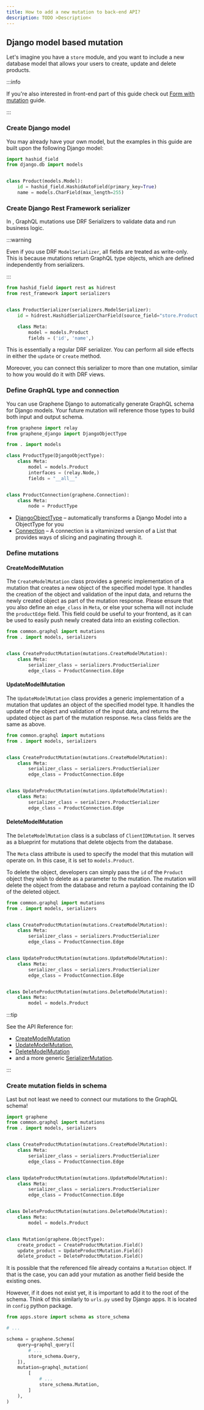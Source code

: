 ```yaml
---
title: How to add a new mutation to back-end API?
description: TODO >Description<
---
```


## Django model based mutation

Let's imagine you have a `store` module, and you want to include a new database model that allows your users to create, update and delete products.

:::info

If you're also interested in front-end part of this guide check out [Form with mutation](../web-app/form-with-mutation) guide.

:::

### Create Django model

You may already have your own model, but the examples in this guide are built upon the following Django model:

```python title="packages/backend/apps/store/models.py" showLineNumbers
import hashid_field
from django.db import models


class Product(models.Model):
    id = hashid_field.HashidAutoField(primary_key=True)
    name = models.CharField(max_length=255)
```

### Create Django Rest Framework serializer

In <ProjectName/>, GraphQL mutations use DRF Serializers to validate data and run business logic.

:::warning

Even if you use DRF `ModelSerializer`, all fields are treated as write-only. This is because mutations return GraphQL
type objects, which are defined independently from serializers.

:::

```python title="packages/backend/apps/store/serializers.py" showLineNumbers
from hashid_field import rest as hidrest
from rest_framework import serializers


class ProductSerializer(serializers.ModelSerializer):
    id = hidrest.HashidSerializerCharField(source_field="store.Product.id", read_only=True)

    class Meta:
        model = models.Product
        fields = ('id', 'name',)
```

This is essentially a regular DRF serializer. You can perform all side effects in either the `update` or `create` method.

Moreover, you can connect this serializer to more than one mutation, similar to how you would do it with DRF views.

### Define GraphQL type and connection

You can use Graphene Django to automatically generate GraphQL schema for Django models. Your future mutation will
reference those types to build both input and output schema.

```python title="packages/backend/apps/store/schema.py" showLineNumbers
from graphene import relay
from graphene_django import DjangoObjectType

from . import models

class ProductType(DjangoObjectType):
    class Meta:
        model = models.Product
        interfaces = (relay.Node,)
        fields = "__all__"


class ProductConnection(graphene.Connection):
    class Meta:
        node = ProductType
```

- [DjangoObjectType](https://docs.graphene-python.org/projects/django/en/latest/queries/) – automatically transforms a
Django Model into a ObjectType for you
- [Connection](https://docs.graphene-python.org/en/latest/relay/connection/) – A connection is a vitaminized version of
a List that provides ways of slicing and paginating through it.

### Define mutations

#### CreateModelMutation

The `CreateModelMutation` class provides a generic implementation of a mutation that creates a new object of the specified model type.
It handles the creation of the object and validation of the input data, and returns the newly created object as part of the mutation response.
Please ensure that you also define an `edge_class` in `Meta`, or else your schema will not include the `productEdge` field.
This field could be useful to your frontend, as it can be used to easily push newly created data into an existing collection.

```python title="packages/backend/apps/store/schema.py" showLineNumbers
from common.graphql import mutations
from . import models, serializers


class CreateProductMutation(mutations.CreateModelMutation):
    class Meta:
        serializer_class = serializers.ProductSerializer
        edge_class = ProductConnection.Edge
```

#### UpdateModelMutation

The `UpdateModelMutation` class provides a generic implementation of a mutation that updates an object of the specified model type.
It handles the update of the object and validation of the input data, and returns the updated object as part of the mutation response.
`Meta` class fields are the same as above.

```python title="packages/backend/apps/store/schema.py" showLineNumbers
from common.graphql import mutations
from . import models, serializers


class CreateProductMutation(mutations.CreateModelMutation):
    class Meta:
        serializer_class = serializers.ProductSerializer
        edge_class = ProductConnection.Edge


class UpdateProductMutation(mutations.UpdateModelMutation):
    class Meta:
        serializer_class = serializers.ProductSerializer
        edge_class = ProductConnection.Edge
```

#### DeleteModelMutation

The `DeleteModelMutation` class is a subclass of `ClientIDMutation`.
It serves as a blueprint for mutations that delete objects from the database.

The `Meta` class attribute is used to specify the model that this mutation will operate on. In this case, it is set to `models.Product`.

To delete the object, developers can simply pass the `id` of the `Product` object they wish to delete as a parameter to the mutation.
The mutation will delete the object from the database and return a payload containing the ID of the deleted object.

```python title="packages/backend/apps/store/schema.py" showLineNumbers
from common.graphql import mutations
from . import models, serializers


class CreateProductMutation(mutations.CreateModelMutation):
    class Meta:
        serializer_class = serializers.ProductSerializer
        edge_class = ProductConnection.Edge


class UpdateProductMutation(mutations.UpdateModelMutation):
    class Meta:
        serializer_class = serializers.ProductSerializer
        edge_class = ProductConnection.Edge


class DeleteProductMutation(mutations.DeleteModelMutation):
    class Meta:
        model = models.Product
```

:::tip

See the API Reference for:
- [CreateModelMutation](../../../api-reference/backend/generated/common/graphql/mutations#createmodelmutation)
- [UpdateModelMutation](../../../api-reference/backend/generated/common/graphql/mutations#updatemodelmutation),
- [DeleteModelMutation](../../../api-reference/backend/generated/common/graphql/mutations#deletemodelmutation)
- and a more generic [SerializerMutation](../../../api-reference/backend/generated/common/graphql/mutations#serializermutation).

:::

### Create mutation fields in schema

Last but not least we need to connect our mutations to the GraphQL schema!

```python title="packages/backend/apps/store/schema.py" showLineNumbers
import graphene
from common.graphql import mutations
from . import models, serializers


class CreateProductMutation(mutations.CreateModelMutation):
    class Meta:
        serializer_class = serializers.ProductSerializer
        edge_class = ProductConnection.Edge


class UpdateProductMutation(mutations.UpdateModelMutation):
    class Meta:
        serializer_class = serializers.ProductSerializer
        edge_class = ProductConnection.Edge


class DeleteProductMutation(mutations.DeleteModelMutation):
    class Meta:
        model = models.Product


class Mutation(graphene.ObjectType):
    create_product = CreateProductMutation.Field()
    update_product = UpdateProductMutation.Field()
    delete_product = DeleteProductMutation.Field()
```

It is possible that the referenced file already contains a `Mutation` object. If that is the case, you can add your mutation as another field beside the existing ones.

However, if it does not exist yet, it is important to add it to the root of the schema. Think of this similarly to
`urls.py` used by Django apps. It is located in `config` python package.

```python title="packages/backend/config/schema.py" showLineNumbers
from apps.store import schema as store_schema

# ...

schema = graphene.Schema(
    query=graphql_query([
        # ...
        store_schema.Query,
    ]),
    mutation=graphql_mutation(
        [
            # ...
            store_schema.Mutation,
        ]
    ),
)

```
